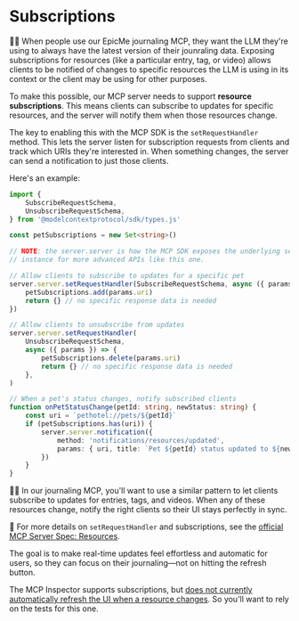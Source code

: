 # Subscriptions

👨‍💼 When people use our EpicMe journaling MCP, they want the LLM they're using to always have the latest version of their jounraling data. Exposing subscriptions for resources (like a particular entry, tag, or video) allows clients to be notified of changes to specific resources the LLM is using in its context or the client may be using for other purposes.

To make this possible, our MCP server needs to support **resource subscriptions**. This means clients can subscribe to updates for specific resources, and the server will notify them when those resources change.

The key to enabling this with the MCP SDK is the `setRequestHandler` method. This lets the server listen for subscription requests from clients and track which URIs they're interested in. When something changes, the server can send a notification to just those clients.

Here's an example:

```ts
import {
	SubscribeRequestSchema,
	UnsubscribeRequestSchema,
} from '@modelcontextprotocol/sdk/types.js'

const petSubscriptions = new Set<string>()

// NOTE: the server.server is how the MCP SDK exposes the underlying server
// instance for more advanced APIs like this one.

// Allow clients to subscribe to updates for a specific pet
server.server.setRequestHandler(SubscribeRequestSchema, async ({ params }) => {
	petSubscriptions.add(params.uri)
	return {} // no specific response data is needed
})

// Allow clients to unsubscribe from updates
server.server.setRequestHandler(
	UnsubscribeRequestSchema,
	async ({ params }) => {
		petSubscriptions.delete(params.uri)
		return {} // no specific response data is needed
	},
)

// When a pet's status changes, notify subscribed clients
function onPetStatusChange(petId: string, newStatus: string) {
	const uri = `pethotel://pets/${petId}`
	if (petSubscriptions.has(uri)) {
		server.server.notification({
			method: 'notifications/resources/updated',
			params: { uri, title: `Pet ${petId} status updated to ${newStatus}` },
		})
	}
}
```

👨‍💼 In our journaling MCP, you'll want to use a similar pattern to let clients subscribe to updates for entries, tags, and videos. When any of these resources change, notify the right clients so their UI stays perfectly in sync.

📜 For more details on `setRequestHandler` and subscriptions, see the [official MCP Server Spec: Resources](https://modelcontextprotocol.io/specification/2025-06-18/server/resources).

The goal is to make real-time updates feel effortless and automatic for users, so they can focus on their journaling—not on hitting the refresh button.

The MCP Inspector supports subscriptions, but [does not currently automatically refresh the UI when a resource changes](https://github.com/modelcontextprotocol/inspector/issues/596). So you'll want to rely on the tests for this one.
